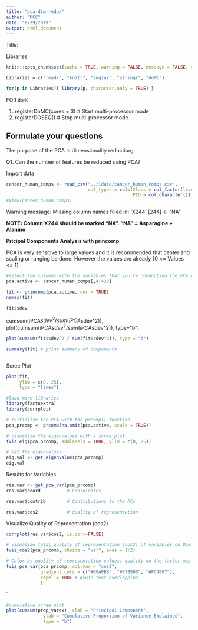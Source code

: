 ```yaml
---
title: "pca-dim-redux"
author: "MCC"
date: "8/29/2019"
output: html_document
---
```


Title:

Libraries  
```r
knitr::opts_chunk$set(cache = TRUE, warning = FALSE, message = FALSE, cache.lazy = FALSE)

Libraries = c("readr", "knitr", "seqinr", "stringr", "doMC")

for(p in Libraries){ library(p, character.only = TRUE) }
```

FOR `doMC`

1. registerDoMC(cores = 3) # Start multi-processor mode
2. registerDOSEQ() # Stop multi-processor mode



## Formulate your questions

The purpose of the PCA is dimensionality reduction;

Q1. Can the number of features be reduced using PCA?

Import data
```r
cancer_human_comps <- read_csv("../1data/cancer_human_comps.csv",
                               col_types = cols(Class = col_factor(levels = c("0","1")), 
                                                PID = col_character()))
#View(cancer_human_comps)
```
Warning message: Missing column names filled in: 'X244' [244] <- "NA"

**NOTE: Column X244 should be marked "NA".  "NA" = Asparagine + Alanine**


**Pricipal Components Analysis with princomp**

PCA is very sensitive to large values and it is recommended that center and scaling or ranging be done. However the values are already {0 <= Values <= 1}
```r
#select the columns with the variables that you're conducting the PCA on
pca.active <- cancer_human_comps[,4:423]

fit <- princomp(pca.active, cor = TRUE) 
names(fit)
```
```r
fit$sdev  
```

cumsum(iPCA$sdev^2 / sum(iPCA$sdev^2)), 
plot(cumsum(iPCA$sdev^2 / sum(iPCA$sdev^2)), type="b")
```r
plot(cumsum(fit$sdev^2 / sum(fit$sdev^2)), type = "b")
```


```r
summary(fit) # print summary of components
```


```r

```


Scree Plot
```r
plot(fit,
     ylim = c(0, 25),
     type = "lines")  
```

```r
#load more libraries
library(factoextra)
library(corrplot)

# Initialize the PCA with the prcomp() function
pca_prcomp <- prcomp(na.omit(pca.active, scale = TRUE))

# Visualize the eigenvalues with a scree plot. 
fviz_eig(pca_prcomp, addlabels = TRUE, ylim = c(0, 25))
```

```r
# Get the eigenvalues
eig.val <- get_eigenvalue(pca_prcomp)
eig.val
```

Results for Variables
```r
res.var <- get_pca_var(pca_prcomp)
res.var$coord          # Coordinates
```



```r
res.var$contrib        # Contributions to the PCs
```



```r
res.var$cos2           # Quality of representation
```


Visualize Quality of Representation (cos2)
```r
corrplot(res.var$cos2, is.corr=FALSE)
```


```r
# Visualize total quality of representation (cos2) of variables on Dim.1 and Dim.2 (axes=1:2)
fviz_cos2(pca_prcomp, choice = "var", axes = 1:2)
```

```r
# Color by quality of representation values: quality on the factor map
fviz_pca_var(pca_prcomp, col.var = "cos2",
             gradient.cols = c("#00AFBB", "#E7B800", "#FC4E07"), 
             repel = TRUE # Avoid text overlapping
             )
```

`



```r
#cumulative scree plot
plot(cumsum(prop_varex), xlab = "Principal Component",
              ylab = "Cumulative Proportion of Variance Explained",
              type = "b")
```


